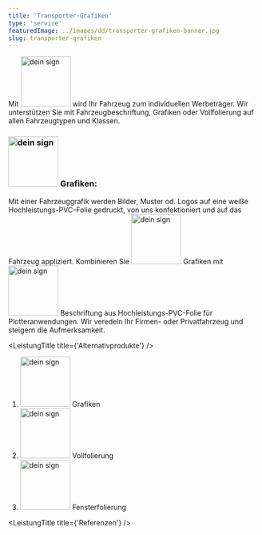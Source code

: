 ```yaml
---
title: 'Transporter-Grafiken'
type: 'service'
featuredImage: ../images/dd/transporter-grafiken-banner.jpg
slug: transporter-grafiken
---
```



<SEO title="Transporter Grafiken" description="Grafiken für Kleinbusse und Transporter. Ob Firmenlogo, Slogan oder Kontaktdaten, Ihr Fahrzeug als mobiler Werbeträger"></SEO>


<Banner title="transporter-Grafiken" leistung="transporterGrafiken" maxWidth="100" />
<TGrafikenCards />
<LeistungTitle title={'Beschreibung'} />

Mit <img src={deinSign} alt="dein sign" width="100px"/> wird Ihr Fahrzeug zum individuellen Werbeträger. Wir unterstützen Sie mit Fahrzeugbeschriftung, Grafiken oder Vollfolierung auf allen Fahrzeugtypen und Klassen.

### <img src={deinSign} alt="dein sign" width="100px"/> Grafiken:

Mit einer Fahrzeuggrafik werden Bilder, Muster od. Logos auf eine weiße Hochleistungs-PVC-Folie gedruckt, von uns konfektioniert und auf das Fahrzeug appliziert. Kombinieren Sie <img src={deinSign} alt="dein sign" width="100px"/> Grafiken mit <img src={deinSign} alt="dein sign" width="100px"/> Beschriftung aus Hochleistungs-PVC-Folie für Plotteranwendungen. Wir veredeln Ihr Firmen- oder Privatfahrzeug und steigern die Aufmerksamkeit.

<CardsDescriptionGrafiken />

<!--  -->

<LeistungTitle title={'Alternativprodukte'} />

<ol style={{ listStyle: 'none' }}>
  <li><img src={deinSign} alt="dein sign" width="100px"/> Grafiken</li>
  <li>
    <img src={deinSign} alt="dein sign" width="100px"/> Vollfolierung
  </li>
  <li>
    <img src={deinSign} alt="dein sign" width="100px"/> Fensterfolierung
  </li>
</ol>

<LeistungTitle title={'Referenzen'} />

<div className='refContainer'>
  <LeistungsReferenzen refSlug={'transporterBeschriftung'} />
  <LeistungsReferenzen refSlug={'kfzFahrzeugbeschriftung'} />
  <LeistungsReferenzen refSlug={'Flottenbeschriftung'} />
  <LeistungsReferenzen refSlug={'rollerbeschriftung'} />
</div>